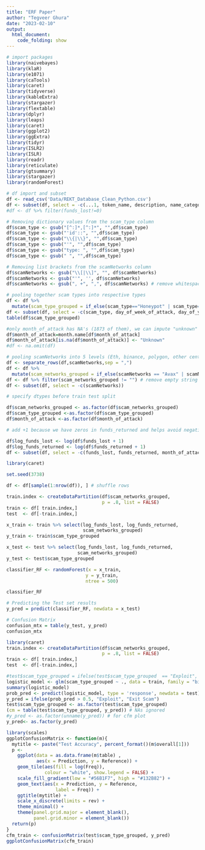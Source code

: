 ```yaml
---
title: "ERF Paper"
author: "Tegveer Ghura"
date: "2023-02-10"
output: 
  html_document:
    code_folding: show
---
```


```r
# import packages
library(naivebayes)
library(klaR)
library(e1071)
library(caTools)
library(caret)
library(tidyverse)
library(kableExtra)
library(stargazer)
library(flextable)
library(dplyr)
library(leaps)
library(caret)
library(ggplot2)
library(ggExtra)
library(tidyr)
library(ISLR2)
library(ISLR)
library(readr)
library(reticulate)
library(gtsummary)
library(stargazer)
library(randomForest)
```

```r
# df import and subset
df <- read_csv('Data/REKT_Database_Clean_Python.csv') 
df <- subset(df, select = -c(...1, token_name, description, name_categories))
#df <- df %>% filter(funds_lost!=0)
```

```r
# Removing dictionary values from the scam_type column
df$scam_type <- gsub("[^:]*,[^:]*", "",df$scam_type)
df$scam_type <- gsub("'id'::", "",df$scam_type)
df$scam_type <- gsub("\\{|\\}", "",df$scam_type)
df$scam_type <- gsub("'", "",df$scam_type)
df$scam_type <- gsub("type: ", "",df$scam_type)
df$scam_type <- gsub(" ", "",df$scam_type)

# Removing list brackets from the scamNetworks column
df$scamNetworks <- gsub("\\[|\\]", "", df$scamNetworks)
df$scamNetworks <- gsub("'", '', df$scamNetworks)
df$scamNetworks <- gsub(", +", ",", df$scamNetworks) # remove whitespace after comma for grouping later
```

```r
# pooling together scam types into respective types 
df <- df %>% 
  mutate(scam_type_grouped = if_else(scam_type=="Honeypot" | scam_type=="Rugpull" | scam_type=="Abandoned" | project_name=="Kronos Dao" | project_name=="Genesis" | project_name=="Celsius Network" | project_name=="Voyager" | project_name=="BlockFi" | project_name=="FTX Group" | project_name=="Bitcoin Sheikh" | project_name=="Trade Coin Club" | project_name=="EmpiresX" | project_name=="Vauld", "Exit Scam", "Exploit"))
df <- subset(df, select = -c(scam_type, day_of_week_of_attack, day_of_year_of_attack, date, project_name))
table(df$scam_type_grouped)
```

```r
#only month_of_attack has NA's (1873 of them), we can impute "unknown" for them or get rid of the column. Let's first see the performance from imputation
df$month_of_attack=month.name[df$month_of_attack]
df$month_of_attack[is.na(df$month_of_attack)] <- "Unknown"
#df <- na.omit(df)
```

```r
# pooling scamNetworks into 5 levels (Eth, binance, polygon, other centralized, other decentralized)
df <- separate_rows(df,scamNetworks,sep = ",")
df <- df %>% 
  mutate(scam_networks_grouped = if_else(scamNetworks == "Avax" | scamNetworks == "Algorand" | scamNetworks == "Arbitrum" | scamNetworks == "Cosmos" | scamNetworks == "Cronos" | scamNetworks == "Elastos" | scamNetworks == "Elrond" | scamNetworks == "EOS" | scamNetworks == "Fantom" | scamNetworks == "Fuse" | scamNetworks == "Gnosis" | scamNetworks == "Harmony" | scamNetworks == "Heco" | scamNetworks == "Klaytn" | scamNetworks == "KuCoin" | scamNetworks == "Moonriver" | scamNetworks == "Near" | scamNetworks == "OKExChain" | scamNetworks == "Optimism" | scamNetworks == "Ronin" | scamNetworks == "RSK" | scamNetworks == "Solana" | scamNetworks == "TRON" | scamNetworks == "Polkadot" | scamNetworks == "Other" | scamNetworks == "Terra Classic", "Other Decentralized", scamNetworks)) 
df <- df %>% filter(scam_networks_grouped != "") # remove empty string level
df <- subset(df, select = -c(scamNetworks))
```

```r
# specify dtypes before train test split

df$scam_networks_grouped <- as.factor(df$scam_networks_grouped)
df$scam_type_grouped <-as.factor(df$scam_type_grouped)
df$month_of_attack <-as.factor(df$month_of_attack)

# add +1 because we have zeros in funds_returned and helps avoid negative inf values

df$log_funds_lost <- log(df$funds_lost + 1)
df$log_funds_returned <- log(df$funds_returned + 1) 
df <- subset(df, select = -c(funds_lost, funds_returned, month_of_attack))
```


```r
library(caret)

set.seed(3738)

df <- df[sample(1:nrow(df)), ] # shuffle rows

train.index <- createDataPartition(df$scam_networks_grouped, 
                                   p = .8, list = FALSE)
train <- df[ train.index,]
test  <- df[-train.index,]

x_train <- train %>% select(log_funds_lost, log_funds_returned, 
                            scam_networks_grouped)
y_train <- train$scam_type_grouped

x_test <- test %>% select(log_funds_lost, log_funds_returned, 
                          scam_networks_grouped)
y_test <- test$scam_type_grouped

classifier_RF <- randomForest(x = x_train,
                             y = y_train,
                             ntree = 500)

classifier_RF

# Predicting the Test set results
y_pred = predict(classifier_RF, newdata = x_test)

# Confusion Matrix
confusion_mtx = table(y_test, y_pred)
confusion_mtx
```

```r
library(caret)
train.index <- createDataPartition(df$scam_networks_grouped, 
                                   p = .8, list = FALSE)
train <- df[ train.index,]
test  <- df[-train.index,]

#test$scam_type_grouped = ifelse(test$scam_type_grouped  == "Exploit", 1, 0)
logistic_model <- glm(scam_type_grouped ~ ., data = train, family = "binomial")
summary(logistic_model)
prob_pred <- predict(logistic_model, type = 'response', newdata = test)
y_pred = ifelse(prob_pred > 0.5, "Exploit", "Exit Scam")
test$scam_type_grouped <- as.factor(test$scam_type_grouped)
(cm = table(test$scam_type_grouped, y_pred)) # NAs ignored
#y_pred <- as.factor(unname(y_pred)) # for cfm plot
y_pred<- as.factor(y_pred)
```

```r
library(scales)
ggplotConfusionMatrix <- function(m){
  mytitle <- paste("Test Accuracy", percent_format()(m$overall[1]))
  p <-
    ggplot(data = as.data.frame(m$table) ,
           aes(x = Prediction, y = Reference)) +
    geom_tile(aes(fill = log(Freq)), 
              colour = "white", show.legend = FALSE) +
    scale_fill_gradient(low = "#56B1F7", high = "#132B82") +
    geom_text(aes(x = Prediction, y = Reference, 
                  label = Freq)) +
    ggtitle(mytitle) + 
    scale_x_discrete(limits = rev) +
    theme_minimal() + 
    theme(panel.grid.major = element_blank(), 
          panel.grid.minor = element_blank())
  return(p)
}
cfm_train <- confusionMatrix(test$scam_type_grouped, y_pred)
ggplotConfusionMatrix(cfm_train)
```